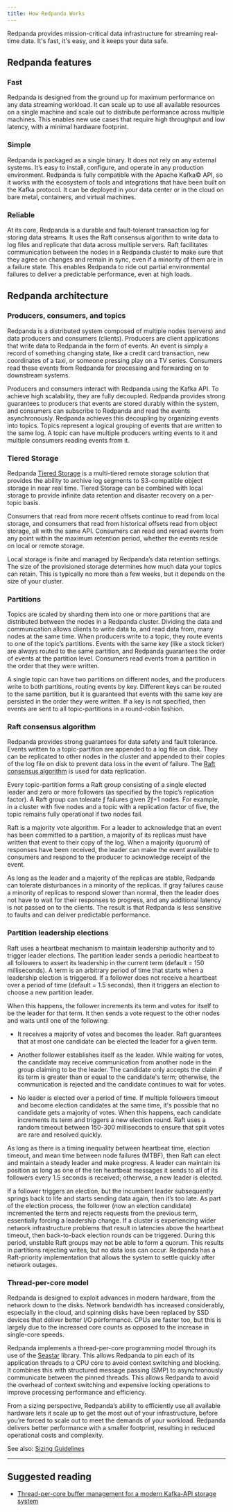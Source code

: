 ```yaml
---
title: How Redpanda Works
---
```


<head>
    <meta name="title" content="Redpanda's Architecture | Redpanda Docs"/>
    <meta name="description" content="Redpanda is a distributed system that is composed of multiple nodes (servers) and data producers and consumers (clients)."/>
</head>

Redpanda provides mission-critical data infrastructure for streaming real-time data. It's fast, it's easy, and it keeps your data safe. 

## Redpanda features

### Fast
  
Redpanda is designed from the ground up for maximum performance on any data streaming workload. It can scale up to use all available resources on a single machine and scale out to distribute performance across multiple machines. This enables new use cases that require high throughput and low latency, with a minimal hardware footprint.

### Simple
  
Redpanda is packaged as a single binary. It does not rely on any external systems. It’s easy to install, configure, and operate in any production environment. Redpanda is fully compatible with the Apache Kafka© API, so it works with the ecosystem of tools and integrations that have been built on the Kafka protocol. It can be deployed in your data center or in the cloud on bare metal, containers, and virtual machines.

### Reliable
  
At its core, Redpanda is a durable and fault-tolerant transaction log for storing data streams. It uses the Raft consensus algorithm to write data to log files and replicate that data across multiple servers. Raft facilitates communication between the nodes in a Redpanda cluster to make sure that they agree on changes and remain in sync, even if a minority of them are in a failure state. This enables Redpanda to ride out partial environmental failures to deliver a predictable performance, even at high loads.

## Redpanda architecture

### Producers, consumers, and topics

Redpanda is a distributed system composed of multiple nodes (servers) and data producers and consumers (clients). Producers are client applications that write data to Redpanda in the form of events. An event is simply a record of something changing state, like a credit card transaction, new coordinates of a taxi, or someone pressing play on a TV series. Consumers read these events from Redpanda for processing and forwarding on to downstream systems.

Producers and consumers interact with Redpanda using the Kafka API. To achieve high scalability, they are fully decoupled. Redpanda provides strong guarantees to producers that events are stored durably within the system, and consumers can subscribe to Redpanda and read the events asynchronously. Redpanda achieves this decoupling by organizing events into topics. Topics represent a logical grouping of events that are written to the same log. A topic can have multiple producers writing events to it and multiple consumers reading events from it.

### Tiered Storage

Redpanda [Tiered Storage](../../data-management/tiered-storage/) is a multi-tiered remote storage solution that provides the ability to archive log segments to S3-compatible object storage in near real time. Tiered Storage can be combined with local storage to provide infinite data retention and disaster recovery on a per-topic basis.

Consumers that read from more recent offsets continue to read from local storage, and consumers that read from historical offsets read from object storage, all with the same API. Consumers can read and reread events from any point within the maximum retention period, whether the events reside on local or remote storage.

Local storage is finite and managed by Redpanda’s data retention settings. The size of the provisioned storage determines how much data your topics can retain. This is typically no more than a few weeks, but it depends on the size of your cluster. 

### Partitions

Topics are scaled by sharding them into one or more partitions that are distributed between the nodes in a Redpanda cluster. Dividing the data and communication allows clients to write data to, and read data from, many nodes at the same time. When producers write to a topic, they route events to one of the topic’s partitions. Events with the same key (like a stock ticker) are always routed to the same partition, and Redpanda guarantees the order of events at the partition level. Consumers read events from a partition in the order that they were written.

A single topic can have two partitions on different nodes, and the producers write to both partitions, routing events by key. Different keys can be routed to the same partition, but it is guaranteed that events with the same key are persisted in the order they were written. If a key is not specified, then events are sent to all topic-partitions in a round-robin fashion.

### Raft consensus algorithm

Redpanda provides strong guarantees for data safety and fault tolerance. Events written to a topic-partition are appended to a log file on disk. They can be replicated to other nodes in the cluster and appended to their copies of the log file on disk to prevent data loss in the event of failure. The [Raft consensus algorithm](https://raft.github.io/) is used for data replication. 

Every topic-partition forms a Raft group consisting of a single elected leader and zero or more followers (as specified by the topic’s replication factor). A Raft group can tolerate ƒ failures given 2ƒ+1 nodes. For example, in a cluster with five nodes and a topic with a replication factor of five, the topic remains fully operational if two nodes fail.

Raft is a majority vote algorithm. For a leader to acknowledge that an event has been committed to a partition, a majority of its replicas must have written that event to their copy of the log. When a majority (quorum) of responses have been received, the leader can make the event available to consumers and respond to the producer to acknowledge receipt of the event.

As long as the leader and a majority of the replicas are stable, Redpanda can tolerate disturbances in a minority of the replicas. If gray failures cause a minority of replicas to respond slower than normal, then the leader does not have to wait for their  responses to progress, and any additional latency is not passed on to the clients. The result is that Redpanda is less sensitive to faults and can deliver predictable performance.

### Partition leadership elections

Raft uses a heartbeat mechanism to maintain leadership authority and to trigger leader elections. The partition leader sends a periodic heartbeat to all followers to assert its leadership in the current term (default = 150 milliseconds). A term is an arbitrary period of time that starts when a leadership election is triggered. If a follower does not receive a heartbeat over a period of time (default = 1.5 seconds), then it triggers an election to choose a new partition leader.

When this happens, the follower increments its term and votes for itself to be the leader for that term. It then sends a vote request to the other nodes and waits until one of the following:

- It receives a majority of votes and becomes the leader. Raft guarantees that at most one candidate can be elected the leader for a given term.

- Another follower establishes itself as the leader. While waiting for votes, the candidate may receive communication from another node in the group claiming to be the leader. The candidate only accepts the claim if its term is greater than or equal to the candidate's term; otherwise, the communication is rejected and the candidate continues to wait for votes.

- No leader is elected over a period of time. If multiple followers timeout and become election candidates at the same time, it's possible that no candidate gets a majority of votes. When this happens, each candidate increments its term and triggers a new election round. Raft uses a random timeout between 150-300 milliseconds to ensure that split votes are rare and resolved quickly. 

As long as there is a timing inequality between heartbeat time, election timeout, and mean time between node failures (MTBF), then Raft can elect and maintain a steady leader and make progress. A leader can maintain its position as long as one of the ten heartbeat messages it sends to all of its followers every 1.5 seconds is received; otherwise, a new leader is elected.

If a follower triggers an election, but the incumbent leader subsequently springs back to life and starts sending data again, then it’s too late. As part of the election process, the follower (now an election candidate) incremented the term and rejects requests from the previous term, essentially forcing a leadership change. If a cluster is experiencing wider network infrastructure problems that result in latencies above the heartbeat timeout, then back-to-back election rounds can be triggered. During this period, unstable Raft groups may not be able to form a quorum. This results in partitions rejecting writes, but no data loss can occur. Redpanda has a Raft-priority implementation that allows the system to settle quickly after network outages.

### Thread-per-core model

Redpanda is designed to exploit advances in modern hardware, from the network down to the disks. Network bandwidth has increased considerably, especially in the cloud, and spinning disks have been replaced by SSD devices that deliver better I/O performance. CPUs are faster too, but this is largely due to the increased core counts as opposed to the increase in single-core speeds.

Redpanda implements a thread-per-core programming model through its use of the [Seastar](https://seastar.io/) library. This allows Redpanda to pin each of its application threads to a CPU core to avoid context switching and blocking. It combines this with structured message passing (SMP) to asynchronously communicate between the pinned threads. This allows Redpanda to avoid the overhead of context switching and expensive locking operations to improve processing performance and efficiency.

From a sizing perspective, Redpanda’s ability to efficiently use all available hardware lets it scale up to get the most out of your infrastructure, before you’re forced to scale out to meet the demands of your workload. Redpanda delivers better performance with a smaller footprint, resulting in reduced operational costs and complexity.

See also: [Sizing Guidelines](../../deployment/sizing)

---
## Suggested reading

- [Thread-per-core buffer management for a modern Kafka-API storage system](https://redpanda.com/blog/tpc-buffers?utm_medium=content&utm_assetname=sizing_guide&utm_assettype=report&utm_source=gated_content&utm_campaign=tpc_architecture_blog)